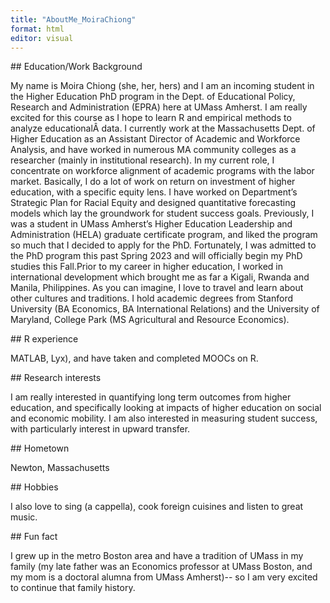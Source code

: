 ```yaml
---
title: "AboutMe_MoiraChiong"
format: html
editor: visual
---
```


\## Education/Work Background

My name is Moira Chiong (she, her, hers) and I am an incoming student in the Higher Education PhD program in the Dept. of Educational Policy, Research and Administration (EPRA) here at UMass Amherst. I am really excited for this course as I hope to learn R and empirical methods to analyze educationalÂ data. I currently work at the Massachusetts Dept. of Higher Education as an Assistant Director of Academic and Workforce Analysis, and have worked in numerous MA community colleges as a researcher (mainly in institutional research). In my current role, I concentrate on workforce alignment of academic programs with the labor market. Basically, I do a lot of work on return on investment of higher education, with a specific equity lens. I have worked on Department's Strategic Plan for Racial Equity and designed quantitative forecasting models which lay the groundwork for student success goals. Previously, I was a student in UMass Amherst's Higher Education Leadership and Administration (HELA) graduate certificate program, and liked the program so much that I decided to apply for the PhD. Fortunately, I was admitted to the PhD program this past Spring 2023 and will officially begin my PhD studies this Fall.Prior to my career in higher education, I worked in international development which brought me as far a Kigali, Rwanda and Manila, Philippines. As you can imagine, I love to travel and learn about other cultures and traditions. I hold academic degrees from Stanford University (BA Economics, BA International Relations) and the University of Maryland, College Park (MS Agricultural and Resource Economics).

\## R experience

MATLAB, Lyx), and have taken and completed MOOCs on R.

\## Research interests

I am really interested in quantifying long term outcomes from higher education, and specifically looking at impacts of higher education on social and economic mobility. I am also interested in measuring student success, with particularly interest in upward transfer.

\## Hometown

Newton, Massachusetts

\## Hobbies

I also love to sing (a cappella), cook foreign cuisines and listen to great music.

\## Fun fact

I grew up in the metro Boston area and have a tradition of UMass in my family (my late father was an Economics professor at UMass Boston, and my mom is a doctoral alumna from UMass Amherst)\-- so I am very excited to continue that family history.
